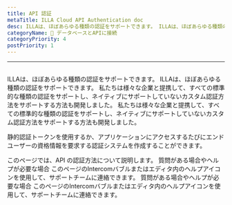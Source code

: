 ```yaml
---
title: API 認証
metaTitle: ILLA Cloud API Authentication doc
desc: ILLAは、ほぼあらゆる種類の認証をサポートできます。 ILLAは、ほぼあらゆる種類の認証をサポートできます。 ILLAは様々な企業と提携し、すべての標準タイプの認証をサポートしており、ネイティブにサポートしていないカスタム認証方法をサポートする方法も開発しています。 私たちは様々な企業と提携して、すべての標準的な種類の認証をサポートし、ネイティブにサポートしていないカスタム認証方法をサポートする方法も開発しました。
categoryName: 📲 データベースとAPIに接続
categoryPriority: 4
postPriority: 1
---
```


* * *

## <Heading hidden>API認証</Heading>

ILLAは、ほぼあらゆる種類の認証をサポートできます。 ILLAは、ほぼあらゆる種類の認証をサポートできます。 私たちは様々な企業と提携して、すべての標準的な種類の認証をサポートし、ネイティブにサポートしていないカスタム認証方法をサポートする方法も開発しました。 私たちは様々な企業と提携して、すべての標準的な種類の認証をサポートし、ネイティブにサポートしていないカスタム認証方法をサポートする方法も開発しました。

静的認証トークンを使用するか、アプリケーションにアクセスするたびにエンドユーザーの資格情報を要求する認証システムを作成することができます。

このページでは、API の認証方法について説明します。 質問がある場合やヘルプが必要な場合 このページのIntercomバブルまたはエディタ内のヘルプアイコンを使用して、サポートチームに連絡できます。 質問がある場合やヘルプが必要な場合 このページのIntercomバブルまたはエディタ内のヘルプアイコンを使用して、サポートチームに連絡できます。
